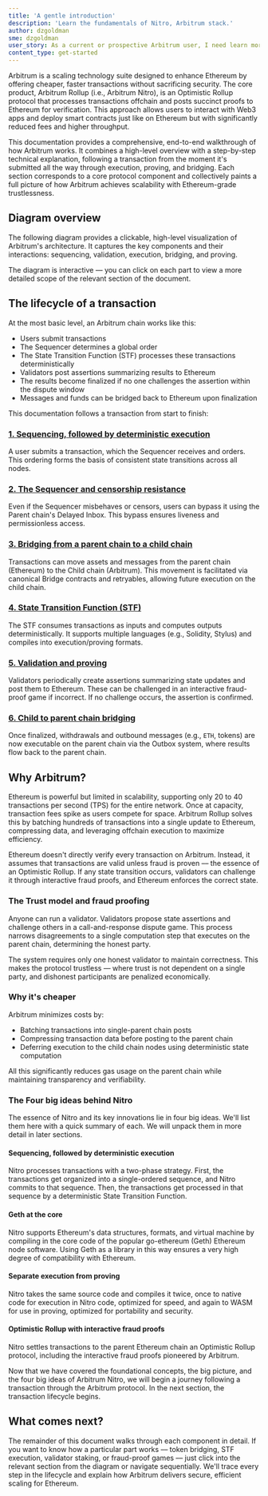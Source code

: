 ```yaml
---
title: 'A gentle introduction'
description: 'Learn the fundamentals of Nitro, Arbitrum stack.'
author: dzgoldman
sme: dzgoldman
user_story: As a current or prospective Arbitrum user, I need learn more about Nitros design.
content_type: get-started
---
```



<a data-quicklook-from="arbitrum">Arbitrum</a> is a scaling technology suite designed to enhance Ethereum
by offering cheaper, faster transactions without sacrificing security. The core product, Arbitrum Rollup
(i.e., <a data-quicklook-from="arbitrum-nitro">Arbitrum Nitro</a>), is an Optimistic Rollup protocol
that processes transactions offchain and posts succinct proofs to Ethereum for verification. This
approach allows users to interact with Web3 apps and deploy smart contracts just like on Ethereum
but with significantly reduced fees and higher throughput.

This documentation provides a comprehensive, end-to-end walkthrough of how Arbitrum works. It combines a high-level overview with a step-by-step technical explanation, following a <a data-quicklook-from="transaction">transaction</a> from the moment it's submitted all the way through execution, proving, and bridging. Each section corresponds to a core protocol component and collectively paints a full picture of how Arbitrum achieves scalability with Ethereum-grade trustlessness.

## Diagram overview

The following diagram provides a clickable, high-level visualization of Arbitrum's architecture. It captures the key components and their interactions: sequencing, validation, execution, bridging, and proving.

The diagram is interactive –– you can click on each part to view a more detailed scope of the relevant section of the document.

<ImageZoom
  src="/img/haw-transaction-lifecycle-interactive.svg"
  alt="Interactive diagram of the transaction lifecycle"
  className="img-600px"
/>

## The lifecycle of a transaction

At the most basic level, an <a data-quicklook-from="arbitrum-chain">Arbitrum chain</a> works like this:

- Users submit transactions
- The <a data-quicklook-from="sequencer">Sequencer</a> determines a global order
- The <a data-quicklook-from="state-transition-function">State Transition Function</a> (STF) processes these transactions deterministically
- Validators post assertions summarizing results to Ethereum
- The results become finalized if no one challenges the <a data-quicklook-from="assertion">assertion</a> within the dispute window
- Messages and funds can be bridged back to Ethereum upon finalization

<ImageWithCaption
  caption="Original napkin sketch drawn by Arbitrum co-founder Ed Felten"
  src="https://lh4.googleusercontent.com/qwf_aYyB1AfX9s-_PQysOmPNtWB164_qA6isj3NhkDnmcro6J75f6MC2_AjlN60lpSkSw6DtZwNfrt13F3E_G8jdvjeWHX8EophDA2oUM0mEpPVeTlMbsjUCMmztEM0WvDpyWZ6R"
/>

This documentation follows a transaction from start to finish:

### [1. Sequencing, followed by deterministic execution](/how-arbitrum-works/02-transaction-lifecycle.mdx)

A user submits a transaction, which the Sequencer receives and orders. This ordering forms the basis of consistent state transitions across all nodes.

### [2. The Sequencer and censorship resistance](/how-arbitrum-works/03-sequencer.mdx)

Even if the Sequencer misbehaves or censors, users can bypass it using the <a data-quicklook-from="parent-chain">Parent chain</a>'s <a data-quicklook-from="delayed-inbox">Delayed Inbox</a>. This bypass ensures liveness and permissionless access.

### [3. Bridging from a parent chain to a child chain](/how-arbitrum-works/10-l1-to-l2-messaging.mdx)

Transactions can move assets and messages from the parent chain (Ethereum) to the <a data-quicklook-from="child-chain">Child chain</a> (Arbitrum). This movement is facilitated via canonical <a data-quicklook-from="bridge">Bridge</a> contracts and retryables, allowing future execution on the child chain.

### [4. State Transition Function (STF)](/how-arbitrum-works/04-state-transition-function/01-stf-gentle-intro.mdx)

The STF consumes transactions as inputs and computes outputs deterministically. It supports multiple languages (e.g., Solidity, <a data-quicklook-from="stylus">Stylus</a>) and compiles into execution/proving formats.

### [5. Validation and proving](/how-arbitrum-works/05-validation-and-proving/01-validation-and-proving.mdx)

Validators periodically create assertions summarizing state updates and post them to Ethereum. These can be challenged in an interactive fraud-proof game if incorrect. If no <a data-quicklook-from="challenge">challenge</a> occurs, the assertion is confirmed.

### [6. Child to parent chain bridging](/how-arbitrum-works/11-l2-to-l1-messaging.mdx)

Once finalized, withdrawals and outbound messages (e.g., `ETH`, tokens) are now executable on the parent chain via the <a data-quicklook-from="outbox">Outbox</a> system, where results flow back to the parent chain.

## Why Arbitrum?

Ethereum is powerful but limited in scalability, supporting only 20 to 40 transactions per second (TPS) for the entire network. Once at capacity, transaction fees spike as users compete for space. Arbitrum Rollup solves this by batching hundreds of transactions into a single update to Ethereum, compressing data, and leveraging offchain execution to maximize efficiency.

Ethereum doesn't directly verify every transaction on Arbitrum. Instead, it assumes that transactions are valid unless fraud is proven –– the essence of an Optimistic Rollup. If any state transition occurs, validators can challenge it through interactive fraud proofs, and Ethereum enforces the correct state.

### The Trust model and fraud proofing

Anyone can run a <a data-quicklook-from="validator">validator</a>. Validators propose state assertions and challenge others in a call-and-response dispute game. This process narrows disagreements to a single computation step that executes on the parent chain, determining the honest party.

The system requires only one honest validator to maintain correctness. This makes the protocol <a data-quicklook-from="trustless">trustless</a> –– where trust is not dependent on a single party, and dishonest participants are penalized economically.

### Why it's cheaper

Arbitrum minimizes costs by:

- Batching transactions into single-parent chain posts
- Compressing transaction data before posting to the parent chain
- Deferring execution to the child chain nodes using deterministic state computation

All this significantly reduces gas usage on the parent chain while maintaining transparency and verifiability.

### The Four big ideas behind Nitro

The essence of Nitro and its key innovations lie in four big ideas. We'll list them here with a quick summary of each. We will unpack them in more detail in later sections.

#### Sequencing, followed by deterministic execution

Nitro processes transactions with a two-phase strategy. First, the transactions get organized into a single-ordered sequence, and Nitro commits to that sequence. Then, the transactions get processed in that sequence by a deterministic State Transition Function.

#### Geth at the core

Nitro supports Ethereum's data structures, formats, and virtual machine by compiling in the core code of the popular go-ethereum (<a data-quicklook-from="geth">Geth</a>) Ethereum node software. Using Geth as a library in this way ensures a very high degree of compatibility with Ethereum.

#### Separate execution from proving

Nitro takes the same source code and compiles it twice, once to native code for execution in Nitro code, optimized for speed, and again to <a data-quicklook-from="wasm">WASM</a> for use in proving, optimized for portability and security.

#### Optimistic Rollup with interactive fraud proofs

Nitro settles transactions to the parent Ethereum chain an Optimistic Rollup protocol, including the interactive fraud proofs pioneered by Arbitrum.

Now that we have covered the foundational concepts, the big picture, and the four big ideas of Arbitrum Nitro, we will begin a journey following a transaction through the Arbitrum protocol. In the next section, the transaction lifecycle begins.

## What comes next?

The remainder of this document walks through each component in detail. If you want to know how a particular part works –– token bridging, STF execution, validator staking, or fraud-proof games –– just click into the relevant section from the diagram or navigate sequentially. We'll trace every step in the lifecycle and explain how Arbitrum delivers secure, efficient scaling for Ethereum.
